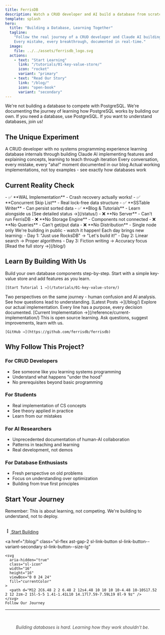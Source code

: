```yaml
---
title: FerrisDB
description: Watch a CRUD developer and AI build a database from scratch
template: splash
hero:
  title: "Building a Database, Learning Together"
  tagline:
    "Follow the real journey of a CRUD developer and Claude AI building a distributed database from scratch.
    Every mistake, every breakthrough, documented in real-time."
  image:
    file: ../../assets/ferrisdb_logo.svg
  actions:
    - text: "Start Learning"
      link: "/tutorials/01-key-value-store/"
      icon: "rocket"
      variant: "primary"
    - text: "Read Our Story"
      link: "/blog/"
      icon: "open-book"
      variant: "secondary"
---
```



<Aside type="tip" title="Not Another Database">
  We're not building a database to compete with PostgreSQL. We're documenting the journey of
  learning how PostgreSQL works by building our own. If you need a database, use PostgreSQL. If you
  want to understand databases, join us!
</Aside>

## The Unique Experiment

<CardGrid>
  <Card title="👨‍💻 Human Learning" icon="user">
    A CRUD developer with no systems programming experience learning database internals through building
  </Card>

<Card title="🤖 AI Teaching" icon="robot">
  Claude AI implementing features and explaining concepts, learning to teach through iteration
</Card>

<Card title="📖 Public Journey" icon="megaphone">
  Every conversation, every mistake, every "aha!" moment documented in our blog
</Card>

  <Card title="🛠️ Real Code" icon="code">
    Actual working implementations, not toy examples - see exactly how databases work
  </Card>
</CardGrid>

## Current Reality Check

<Tabs>
  <TabItem label="What Works Today">
    <Badge text="HONEST STATUS" variant="success" />- ✅ **WAL Implementation** - Crash recovery
    actually works! - ✅ **Concurrent Skip List** - Real lock-free data structure - ✅ **SSTable
    Writer** - Can persist sorted data - ✅ **Blog & Tutorials** - Learn alongside us [See detailed
    status →](/status/)
  </TabItem>

  <TabItem label="What Doesn't Exist">
    <Badge text="NOT BUILT YET" variant="caution" />- ❌ **No Server** - Can't run FerrisDB - ❌
    **No Storage Engine** - Components not connected - ❌ **No Queries** - Can't get/put data - ❌
    **No Distribution** - Single node only We're building in public - watch it happen!
  </TabItem>

  <TabItem label="The Journey So Far">
    <Stats />
    Each day brings new learning: - Day 1: "Just use RocksDB" → "Let's build it!" - Day 2: Linear
    search → Proper algorithms - Day 3: Fiction writing → Accuracy focus [Read the full story
    →](/blog/)
  </TabItem>
</Tabs>

## Learn By Building With Us

<CardGrid>
  <Card title="Tutorial Series" icon="puzzle">
    Build your own database components step-by-step. Start with a simple key-value store and add 
    features as you learn.
    
    [Start Tutorial 1 →](/tutorials/01-key-value-store/)
  </Card>

<Card title="Development Blog" icon="pencil">
  Two perspectives on the same journey - human confusion and AI analysis. See how questions lead to
  understanding. [Latest Posts →](/blog/)
</Card>

<Card title="Code Deep Dives" icon="microscope">
  Explore our actual implementation. Every line has a purpose, every decision documented. [Current
  Implementation →](/reference/current-implementation/)
</Card>

  <Card title="Join the Journey" icon="group">
    This is open source learning. Ask questions, suggest improvements, learn with us.
    
    [GitHub →](https://github.com/ferrisdb/ferrisdb)
  </Card>
</CardGrid>

## Why Follow This Project?

### For CRUD Developers

- See someone like you learning systems programming
- Understand what happens "under the hood"
- No prerequisites beyond basic programming

### For Students

- Real implementation of CS concepts
- See theory applied in practice
- Learn from our mistakes

### For AI Researchers

- Unprecedented documentation of human-AI collaboration
- Patterns in teaching and learning
- Real development, not demos

### For Database Enthusiasts

- Fresh perspective on old problems
- Focus on understanding over optimization
- Building from true first principles

## Start Your Journey

<Aside type="note">
  Remember: This is about learning, not competing. We're building to understand, not to deploy.
</Aside>

<div class="sl-flex ast-gap-4" style="justify-content: center; margin-top: 2rem;">
  <a
    href="/tutorials/01-key-value-store/"
    class="sl-flex ast-gap-2 sl-link-button sl-link-button--variant-primary sl-link-button--size-lg"
  >
    <svg
      aria-hidden="true"
      class="sl-icon"
      width="16"
      height="16"
      viewBox="0 0 24 24"
      fill="currentColor"
    >
      <path d="M13.75 2.25h-3.5a.25.25 0 0 0-.25.25v4.75A.25.25 0 0 0 10.25 7.5h3.5a.25.25 0 0 0 .25-.25V2.5a.25.25 0 0 0-.25-.25ZM13.75 9h-3.5a.25.25 0 0 0-.25.25v4.75c0 .138.112.25.25.25h3.5a.25.25 0 0 0 .25-.25V9.25a.25.25 0 0 0-.25-.25ZM13.75 15.75h-3.5a.25.25 0 0 0-.25.25v4.75c0 .138.112.25.25.25h3.5a.25.25 0 0 0 .25-.25V16a.25.25 0 0 0-.25-.25Z" />
    </svg>
    Start Building
  </a>

  <a
    href="/blog/"
    class="sl-flex ast-gap-2 sl-link-button sl-link-button--variant-secondary sl-link-button--size-lg"
  >
    <svg
      aria-hidden="true"
      class="sl-icon"
      width="16"
      height="16"
      viewBox="0 0 24 24"
      fill="currentColor"
    >
      <path d="M12 2C6.48 2 2 6.48 2 12s4.48 10 10 10 10-4.48 10-10S17.52 2 12 2zm-2 15l-5-5 1.41-1.41L10 14.17l7.59-7.59L19 8l-9 9z" />
    </svg>
    Follow Our Journey
  </a>
</div>

---

<p style="text-align: center; margin-top: 3rem; opacity: 0.8;">
  <em>Building databases is hard. Learning how they work shouldn't be.</em>
</p>
